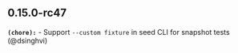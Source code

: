 ## 0.15.0-rc47
**`(chore):`** - Support `--custom fixture` in seed CLI for snapshot tests (@dsinghvi) 

